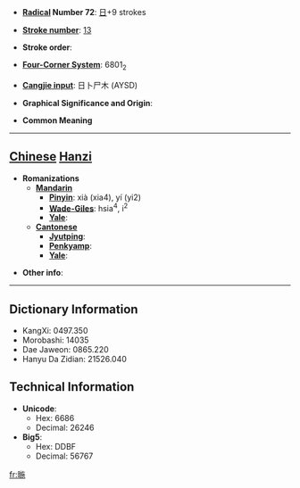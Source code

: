 * '''[[Wiktionary:Chinese radical index| Radical]] Number 72''': [[Wiktionary:Chinese radical index 日|日]]+9 strokes

* '''[[Wiktionary:Chinese total strokes index|Stroke number]]''': [[Wiktionary:Chinese total strokes index 13|13]]

* '''Stroke order''': 

* '''[[Wiktionary:Chinese four corner index|Four-Corner System]]''': 6801<sub>2</sub>

* '''[[Wiktionary:Chinese Cangjie index|Cangjie input]]''': 日卜尸木 (AYSD)

* '''Graphical Significance and Origin''': 

* '''Common Meaning'''

----

== [[Chinese]] [[Hanzi]] ==

* '''Romanizations'''
** '''[[Mandarin]]'''
*** '''[[Pinyin]]''': xià (xia4), yí (yi2)
*** '''[[Wade-Giles]]''': hsia<sup>4</sup>, i<sup>2</sup>
*** '''[[Yale]]''': 
** '''[[Cantonese]]'''
*** '''[[Jyutping]]''':
*** '''[[Penkyamp]]''': 
*** '''[[Yale]]''': 

* '''Other info''': 

----

== Dictionary Information ==

* KangXi: 0497.350
* Morobashi: 14035
* Dae Jaweon: 0865.220
* Hanyu Da Zidian: 21526.040

== Technical Information ==

* '''Unicode''':
** Hex: 6686
** Decimal: 26246
* '''Big5''':
** Hex: DDBF
** Decimal: 56767

[[fr:暆]]